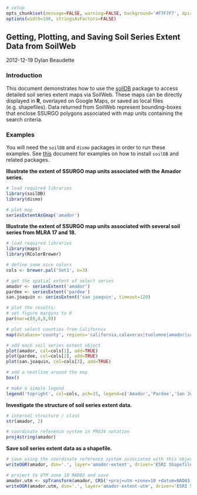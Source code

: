 ```{r setup, echo=FALSE, results='hide'}
# setup
opts_chunk$set(message=FALSE, warning=FALSE, background='#F7F7F7', dpi=100, fig.align='center', dev='CairoPNG', tidy=TRUE, verbose=FALSE)
options(width=100, stringsAsFactors=FALSE)
```

## Getting, Plotting, and Saving Soil Series Extent Data from SoilWeb
2012-12-19
Dylan Beaudette

### Introduction
This document demonstrates how to use the [soilDB](https://r-forge.r-project.org/scm/viewvc.php/*checkout*/docs/soilDB/soilDB-Intro.html?root=aqp) package to access detailed soil series extent maps via SoilWeb. These maps can be directly displayed in **R**, overlayed on Google Maps, or saved as local files (e.g. shapefiles). Data returned from SoilWeb represent bounding-boxes that enclose SSURGO polygons associated with map units containing the search criteria.


### Examples 
You will need the ```soilDB``` and ```dismo``` packages in order to run these examples. See [this](https://r-forge.r-project.org/scm/viewvc.php/*checkout*/docs/soilDB/soilDB-Intro.html?root=aqp) document for examples on how to install ```soilDB``` and related packages.


**Illustrate the extent of SSURGO map units associated with the Amador series.**
```{r example-1, results='hide'}
# load required libraries
library(soilDB)
library(dismo)

# plot map
seriesExtentAsGmap('amador')
```

**Illustrate the extent of SSURGO map units associated with several soil series from MLRA 17 and 18.**
```{r example-2, results='hide'}
# load required libraries
library(maps)
library(RColorBrewer)

# define some nice colors
cols <- brewer.pal('Set1', n=3)

# get the spatial extent of select series
amador <- seriesExtent('amador')
pardee <- seriesExtent('pardee')
san.joaquin <- seriesExtent('san joaquin', timeout=120)

# plot the results:
# set figure margins to 0
par(mar=c(0,0,0,0))

# plot select counties from California
map(database='county', regions='california,calaveras|tuolumne|amador|san joaquin|stanislaus|merced|mariposa|sacramento')

# add each soil series extent object
plot(amador, col=cols[1], add=TRUE)
plot(pardee, col=cols[2], add=TRUE)
plot(san.joaquin, col=cols[3], add=TRUE)

# add a neatline around the map
box()

# make a simple legend
legend('topright', col=cols, pch=15, legend=c('Amador','Pardee','San Joaquin'))
```


**Investigate the structure of soil series extent data.**
```{r example-3}
# internal structure / class
str(amador, 2)

# coordinate reference system in PROJ4 notation
proj4string(amador)
```

**Save soil series extent data as a shapefile.**
```{r example-4, eval=FALSE}
# save using the coordinate reference system associated with this object (GCS WGS84)
writeOGR(amador, dsn='.', layer='amador-extent', driver='ESRI Shapefile')

# project to UTM zone 10 NAD83 and save
amador.utm <- spTransform(amador, CRS('+proj=utm +zone=10 +datum=NAD83'))
writeOGR(amador.utm, dsn='.', layer='amador-extent-utm', driver='ESRI Shapefile')
```
